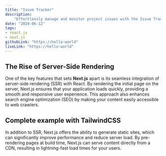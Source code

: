 ```yaml
---
title: "Issue Tracker"
description:
    "Effortlessly manage and monitor project issues with the Issue Tracker Dashboard. Gain insights into open, in-progress, and closed issues, ensuring seamless collaboration within an in-house organization. Implemented my own API with Prisma and SQL Integration, used Next.js and deployed to Vercel with PlanetScale for DataBase."
date: "2024-06-12"
tags:
- react.js
- next.js
githubLink: "https://hello-world"
liveLink: "https://hello-world"
---
```


## The Rise of Server-Side Rendering

One of the key features that sets **Next.js** apart is its seamless integration of server-side rendering (SSR) with React.
By rendering the initial page on the server, Next.js ensures that your application loads quickly,
providing a smooth and responsive user experience.
This approach also enhances search engine optimization (SEO) by making your content easily accessible to web crawlers.

## Complete example with TailwindCSS

In addition to SSR, Next.js offers the ability to generate static sites, which can significantly improve performance
and reduce server load. By pre-rendering pages at build time, Next.js can serve content directly from a CDN,
resulting in lightning-fast load times for your users.